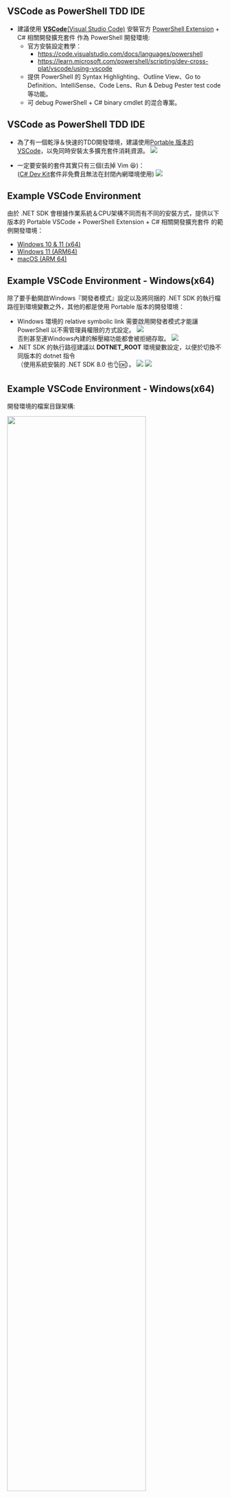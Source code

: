 ## VSCode as PowerShell TDD IDE

* 建議使用 [**VSCode**(Visual Studio Code)](http://code.visualstudio.com) 安裝官方 [PowerShell Extension](http://github.com/PowerShell/vscode-powershell) + C# 相關開發擴充套件 作為 PowerShell 開發環境:
  * 官方安裝設定教學： <br/>
    * <https://code.visualstudio.com/docs/languages/powershell>
    * <https://learn.microsoft.com/powershell/scripting/dev-cross-plat/vscode/using-vscode>
  * 提供 PowerShell 的 Syntax Highlighting、Outline View、Go to Definition、IntelliSense、Code Lens、Run & Debug Pester test code 等功能。
  * 可 debug PowerShell + C# binary cmdlet 的混合專案。

## VSCode as PowerShell TDD IDE{.scrollable}

* 為了有一個乾淨＆快速的TDD開發環境，建議使用[ Portable 版本的 VSCode](http://code.visualstudio.com/docs/editor/portable)，以免同時安裝太多擴充套件消耗資源。
  ![]({{< meta part1_img_prefix >}}pics/vscode_zip_version.png){fig-align="center"}

* 一定要安裝的套件其實只有三個(去掉 Vim 😆)：<br/>
([C# Dev Kit](https://marketplace.visualstudio.com/items?itemName=ms-dotnettools.csdevkit)套件非免費且無法在封閉內網環境使用)
  ![]({{< meta part1_img_prefix >}}pics/minimal_powershell_dev_extensions.png){fig-align="center"}

## Example VSCode Environment

由於 .NET SDK 會根據作業系統＆CPU架構不同而有不同的安裝方式，提供以下版本的 Portable VSCode + PowerShell Extension + C# 相關開發擴充套件 的範例開發環境：

* [Windows 10 & 11 (x64)](https://github.com/windperson/vscode_win32x64_pwsh)
* [Windows 11 (ARM64)](https://github.com/windperson/vscode_win32Arm64_pwsh)
* [macOS (ARM 64)]()

## Example VSCode Environment - Windows(x64){.scrollable}


除了要手動開啟Windows『開發者模式』設定以及將同捆的 .NET SDK 的執行檔路徑到環境變數之外，其他的都是使用 Portable 版本的開發環境：

* Windows 環境的 relative symbolic link 需要啟用開發者模式才能讓 PowerShell 以不需管理員權限的方式設定。
   ![]({{< meta part1_img_prefix >}}pics/win10_developer_mode.png){fig-align="center"}  
   否則甚至連Windows內建的解壓縮功能都會被拒絕存取。
   ![]({{< meta part1_img_prefix >}}pics/symbolic_link_no_permission.png){fig-align="center"}
* .NET SDK 的執行路徑建議以 **DOTNET_ROOT** 環境變數設定，以便於切換不同版本的 dotnet 指令<br/>（使用系統安裝的 .NET SDK 8.0 也👌🆗）。
   ![]({{< meta part1_img_prefix >}}pics/set_dotnet_root_env-Windows_x64.png){fig-align="center"}
   ![]({{< meta part1_img_prefix >}}pics/set_path_env_include_dotnet_root-Windows_x64.png){fig-align="center"}

## Example VSCode Environment - Windows(x64) {.scrollable}

開發環境的檔案目錄架構:

![]({{< meta part1_img_prefix >}}pics/portable_vscode_ide_files.png){width=80% height=80% fig-align="center"}

* 使用獨立的 PowerShell Module 目錄避免因為不同專案需要的各種版本 PowerShell Module 互衝，或是和系統層級的 Module 混淆。

* 因此要在 PowerShell Module 目錄內下載並安裝 ["ModuleFast"](https://github.com/JustinGrote/ModuleFast) 這個工具型 PowerShell Module，用此命令列工具安裝 PowerShell Module 時可下指令指定安裝來源、安裝位置、模組版本。 

例如以下範例，從 nuget.org 安裝 Pester v5.6.1 版本到 D:\vscode_portable\pwsh_modules 目錄：
```powershell
 @{ModuleName='Pester';ModuleVersion='5.6.1'} | Install-ModuleFast -Source api.nuget.org/v3 -Destination D:\vscode_portable\pwsh_modules
```

<br/>
另外還有一個好用的開發用 PowerShell 指令列工具模組 [PowerShell.dumPS](http://github.com/deadlydog/PowerShell.dumPS)，可以用來在 VSCode 中斷點除錯時，使用 Debug Console 快速查看 PowerShell 物件的類別、屬性值資訊。

```powershell
$AnyObject | Out-Dump
```

![]({{< meta part1_img_prefix >}}pics/demo_PowerShell.dumPS.png){fig-align="center"}

## Example VSCode Environment - Windows(x64) {.scrollable}

在 pwsh-scripts 目錄的開發環境設定用 script 檔案：

* **PSScriptAnalyzerSettings.psd1**<br/>用來控制 VSCode 官方 PowerShell Extension 內建的 [PSScriptAnalyzer(PowerShell Syntax Linter)](https://learn.microsoft.com/powershell/utility-modules/psscriptanalyzer/using-scriptanalyze) 設定檔。 
* **Set-PwshTools.ps1**<br/>替代 PowerShell Profile 的設定檔，用來設定 VSCode 整合終端機中 PowerShell 命令列的自動完成功能相關設定以及添加一些類似 Unix 環境的檔案命令。
    
    ```json
      "terminal.integrated.profiles.windows": {
        "PowerShell": {
          "title": "Bundled pwsh",
          "path": "D:\\vscode_portable\\PowerShell-x64\\pwsh.exe",
          "args": [
            "-nol",
            "-nop",                                                                         // <1>
            "-noe",
            "-ex",
            "RemoteSigned",
            "-Command",                                                                     // <2>
            "Invoke-expression \". D:\\vscode_portable\\pwsh-scripts\\Set-PwshTools.ps1\""  // <2>
          ]
        }
      },
    ```
    1. 使用 `-nop` 參數避免執行目前系統/使用者等級的 PowerShell Profile 設定檔
    2. 執行 `Invoke-Expression ". D:\vscode_portable\pwsh-scripts\Set-PwshTools.ps1"` 來替代。

* **Update-SymLinks.ps1**<br/>用來更新/恢復兩個 symbolic link 檔案－1. 根目錄的 VSCode 主程式啟動連結 2. VSCode 可攜模式設定的使用者資料檔案目錄連結。<br/>(Windows 10 symbolic link 會因搬移到不同磁碟機/電腦而失效)
![]({{< meta part1_img_prefix >}}pics/update_symbolic_link-Windows_x64.png){fig-align="center"}
